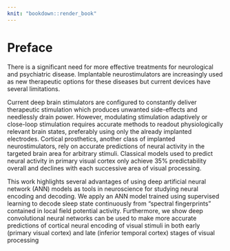 ```yaml
---
knit: "bookdown::render_book"
---
```


# Preface {-}

There is a significant need for more effective treatments for neurological and psychiatric disease. Implantable neurostimulators are increasingly used as new therapeutic options for these diseases but current devices have several limitations.

Current deep brain stimulators are configured to constantly deliver therapeutic stimulation which produces unwanted side-effects and needlessly drain power. However, modulating stimulation adaptively or close-loop stimulation requires accurate methods to readout physiologically relevant brain states, preferably using only the already implanted electrodes. Cortical prosthetics, another class of implanted neurostimulators, rely on accurate predictions of neural activity in the targeted brain area for arbitrary stimuli. Classical models used to predict neural activity in primary visual cortex only achieve 35% predictability overall and declines with each successive area of visual processing.

This work highlights several advantages of using deep artificial neural network (ANN) models as tools in neuroscience for studying neural encoding and decoding. We apply an ANN model trained using supervised learning to decode sleep state continuously from “spectral fingerprints” contained in local field potential activity. Furthermore, we show deep convolutional neural networks can be used to make more accurate predictions of cortical neural encoding of visual stimuli in both early (primary visual cortex) and late (inferior temporal cortex) stages of visual processing
